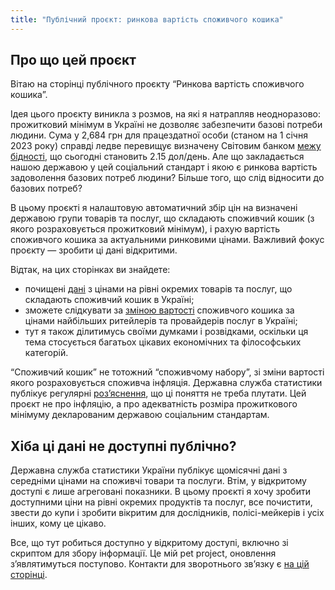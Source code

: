 ```yaml
---
title: "Публічний проєкт: ринкова вартість споживчого кошика"
---
```


## Про що цей проєкт

Вітаю на сторінці публічного проєкту "Ринкова вартість споживчого кошика".

Ідея цього проєкту виникла з розмов, на які я натрапляв неодноразово: прожитковий мінімум в Україні не дозволяє забезпечити базові потреби людини. Сума у 2,684 грн для працездатної особи (станом на 1 січня 2023 року) справді ледве перевищує визначену Світовим банком [межу бідності](https://www.worldbank.org/en/news/factsheet/2022/05/02/fact-sheet-an-adjustment-to-global-poverty-lines), що сьогодні становить 2.15 дол/день. Але що закладається нашою державою у цей соціальний стандарт і якою є ринкова вартість задоволення базових потреб людини? Більше того, що слід відносити до базових потреб?

В цьому проєкті я налаштовую автоматичний збір цін на визначені державою групи товарів та послуг, що складають споживчий кошик (з якого розраховується прожитковий мінімум), і рахую вартість споживчого кошика за актуальними ринковими цінами. Важливий фокус проєкту --- зробити ці дані відкритими.

Відтак, на цих сторінках ви знайдете:

-   почищені [дані](https://github.com/myku3in/ua-market-basket/blob/main/ua-foodset-prices-Sep-Oct-2023.csv.csv) з цінами на рівні окремих товарів та послуг, що складають споживчий кошик в Україні;
-   зможете слідкувати за [зміною вартості](https://marketbasket.in.ua/analysis.html) споживчого кошика за цінами найбільших ритейлерів та провайдерів послуг в Україні;
-   тут я також ділитимусь своїми думками і розвідками, оскільки ця тема стосується багатьох цікавих економічних та філософських категорій.

::: callout-note
"Cпоживчий кошик" не тотожний "споживчому набору", зі зміни вартості якого розраховується споживча інфляція. Державна служба статистики публікує регулярні [роз'яснення](https://ukrstat.gov.ua/Noviny/new_old/new2011/zmist/r_2.htm), що ці поняття не треба плутати. Цей проєкт не про інфляцію, а про адекватність розміра прожиткового мінімуму декларованим державою соціальним стандартам.
:::

## Хіба ці дані не доступні публічно?

Державна служба статистики України публікує щомісячні дані з середніми цінами на споживчі товари та послуги. Втім, у відкритому доступі є лише агреговані показники. В цьому проєкті я хочу зробити доступними ціни на рівні окремих продуктів та послуг, все почистити, звести до купи і зробити вікритим для дослідників, полісі-мейкерів і усіх інших, кому це цікаво.

Все, що тут робиться доступно у відкритому доступі, включно зі скриптом для збору інформації. Це мій pet project, оновлення з'являтимуться поступово. Контакти для зворотнього зв'язку є [на цій сторінці](https://marketbasket.in.ua/about.html).
